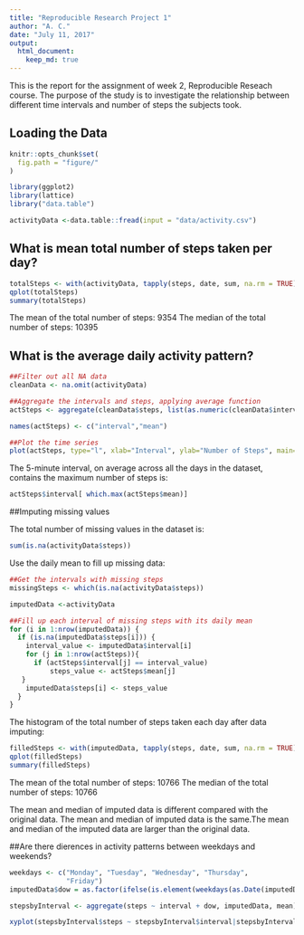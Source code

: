---
title: "Reproducible Research Project 1"
author: "A. C."
date: "July 11, 2017"
output: 
  html_document:
    keep_md: true
---

This is the report for the assignment of week 2, Reproducible Reseach course. The purpose of the study is to investigate the relationship between different time intervals and number of steps the subjects took.

## Loading the Data

```{r}
knitr::opts_chunk$set(
  fig.path = "figure/"
)

library(ggplot2)
library(lattice)
library("data.table")

activityData <-data.table::fread(input = "data/activity.csv")
```

## What is mean total number of steps taken per day?

```{r, message=FALSE, warning=FALSE}
totalSteps <- with(activityData, tapply(steps, date, sum, na.rm = TRUE))
qplot(totalSteps)
summary(totalSteps)
```
The mean of the total number of steps: 9354
The median of the total number of steps: 10395

## What is the average daily activity pattern?

```{r}
##Filter out all NA data
cleanData <- na.omit(activityData)

##Aggregate the intervals and steps, applying average function
actSteps <- aggregate(cleanData$steps, list(as.numeric(cleanData$interval)), FUN="mean")

names(actSteps) <- c("interval","mean")

##Plot the time series
plot(actSteps, type="l", xlab="Interval", ylab="Number of Steps", main="Daily Activity Pattern", col=3)

```

The 5-minute interval, on average across all the days in the dataset, contains the maximum number of steps is:

```{r}
actSteps$interval[ which.max(actSteps$mean)]
```

##Imputing missing values

The total number of missing values in the dataset is:
```{r}
sum(is.na(activityData$steps)) 
```

Use the daily mean to fill up missing data:
```{r}
##Get the intervals with missing steps
missingSteps <- which(is.na(activityData$steps))

imputedData <-activityData

##Fill up each interval of missing steps with its daily mean
for (i in 1:nrow(imputedData)) {
  if (is.na(imputedData$steps[i])) {
    interval_value <- imputedData$interval[i]
    for (j in 1:nrow(actSteps)){
      if (actSteps$interval[j] == interval_value)
          steps_value <- actSteps$mean[j]
   }
    imputedData$steps[i] <- steps_value
  }
}

```

The histogram of the total number of steps taken each day after data imputing:
```{r}
filledSteps <- with(imputedData, tapply(steps, date, sum, na.rm = TRUE))
qplot(filledSteps)
summary(filledSteps)
```

The mean of the total number of steps: 10766
The median of the total number of steps: 10766

The mean and median of imputed data is different compared with the original data. The mean and median of imputed data is the same.The mean and median of the imputed data are larger than the original data.

##Are there dierences in activity patterns between weekdays and weekends?

```{r}
weekdays <- c("Monday", "Tuesday", "Wednesday", "Thursday", 
              "Friday")
imputedData$dow = as.factor(ifelse(is.element(weekdays(as.Date(imputedData$date)),weekdays), "Weekday", "Weekend"))

stepsbyInterval <- aggregate(steps ~ interval + dow, imputedData, mean)

xyplot(stepsbyInterval$steps ~ stepsbyInterval$interval|stepsbyInterval$dow, main="Average Steps per Day by Interval",xlab="Interval", ylab="Steps",layout=c(1,2), type="l")
```
